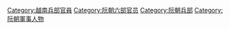 [[Category:越南兵部官員|Category:越南兵部官員]]
[[Category:阮朝六部官员|Category:阮朝六部官员]]
[[Category:阮朝兵部|Category:阮朝兵部]]
[[Category:阮朝軍事人物|Category:阮朝軍事人物]]